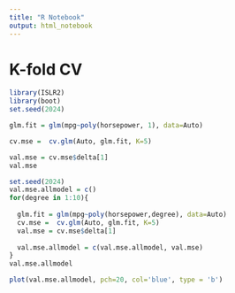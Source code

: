```yaml
---
title: "R Notebook"
output: html_notebook
---
```


# K-fold CV
```r
library(ISLR2)
library(boot)
set.seed(2024)

glm.fit = glm(mpg~poly(horsepower, 1), data=Auto)

cv.mse =  cv.glm(Auto, glm.fit, K=5)

val.mse = cv.mse$delta[1]
val.mse
```
```r
set.seed(2024)
val.mse.allmodel = c()
for(degree in 1:10){
  
  glm.fit = glm(mpg~poly(horsepower,degree), data=Auto)
  cv.mse =  cv.glm(Auto, glm.fit, K=5)
  val.mse = cv.mse$delta[1]
  
  val.mse.allmodel = c(val.mse.allmodel, val.mse)
}
val.mse.allmodel

plot(val.mse.allmodel, pch=20, col='blue', type = 'b')
```

